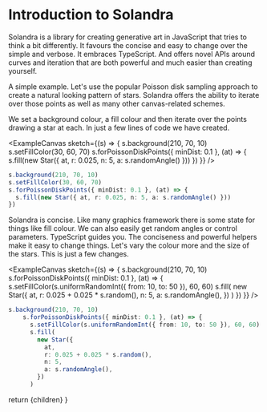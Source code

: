 
# Introduction to Solandra

Solandra is a library for creating generative art in JavaScript that tries to think a bit differently. It favours the concise and easy to change over the simple and verbose. It embraces TypeScript. And offers novel APIs around curves and iteration that are both powerful and much easier than creating yourself.

A simple example. Let's use the popular Poisson disk sampling approach to create a natural looking pattern of stars. Solandra offers the ability to iterate over those points as well as many other canvas-related schemes.

We set a background colour, a fill colour and then iterate over the points drawing a star at each. In just a few lines of code we have created.

<ExampleCanvas
  sketch={(s) => {
    s.background(210, 70, 10)
    s.setFillColor(30, 60, 70)
    s.forPoissonDiskPoints({ minDist: 0.1 }, (at) => {
      s.fill(new Star({ at, r: 0.025, n: 5, a: s.randomAngle() }))
    })
  }}
/>

```ts
s.background(210, 70, 10)
s.setFillColor(30, 60, 70)
s.forPoissonDiskPoints({ minDist: 0.1 }, (at) => {
  s.fill(new Star({ at, r: 0.025, n: 5, a: s.randomAngle() }))
})
```

Solandra is concise. Like many graphics framework there is some state for things like fill colour. We can also easily get random angles or control parameters. TypeScript guides you. The conciseness and powerful helpers make it easy to change things. Let's vary the colour more and the size of the stars. This is just a few changes.

<ExampleCanvas
  sketch={(s) => {
    s.background(210, 70, 10)
    s.forPoissonDiskPoints({ minDist: 0.1 }, (at) => {
      s.setFillColor(s.uniformRandomInt({ from: 10, to: 50 }), 60, 60)
      s.fill(
        new Star({
          at,
          r: 0.025 + 0.025 * s.random(),
          n: 5,
          a: s.randomAngle(),
        })
      )
    })
  }}
/>

```ts
s.background(210, 70, 10)
    s.forPoissonDiskPoints({ minDist: 0.1 }, (at) => {
      s.setFillColor(s.uniformRandomInt({ from: 10, to: 50 }), 60, 60)
      s.fill(
        new Star({
          at,
          r: 0.025 + 0.025 * s.random(),
          n: 5,
          a: s.randomAngle(),
        })
      )
```

  return <DocPageLayout>{children}</DocPageLayout>
}
